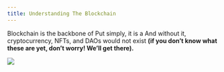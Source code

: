 ```yaml
---
title: Understanding The Blockchain
---
```


Blockchain is the backbone of <Nutshell children="Web3." glossaryEntry="content/glossary/web3.mdx" forceOpen={false} /> Put simply, it is a <Nutshell glossaryEntry="content/glossary/CH1-Database.mdx" children="database." forceOpen={false} /> And without it, cryptocurrency, NFTs, and DAOs would not exist **(if you don’t know what these are yet, don’t worry! We’ll get there).**

![](/assets/database-example.jpg)
